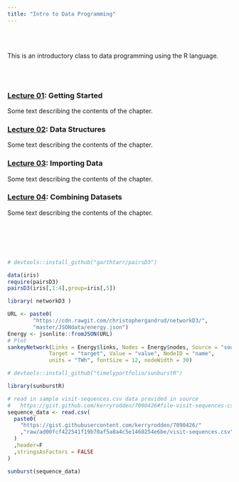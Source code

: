 ```yaml
---
title: "Intro to Data Programming"
---
```




<br><br/>
  
This is an introductory class to data programming using the R language.

<br><br/>




### [Lecture 01](Lecture_01-00-Introduction_to_R.html): Getting Started

Some text describing the contents of the chapter.  



### [Lecture 02](Lecture_02-00_Data_Structures.html): Data Structures

Some text describing the contents of the chapter.  



### [Lecture 03](Lecture_01-00-Introduction_to_R.html): Importing Data

Some text describing the contents of the chapter.  



### [Lecture 04](Lecture_02-00_Data_Structures.html): Combining Datasets

Some text describing the contents of the chapter.  





<br><br/>
<br><br/>
  
  
  
  
  


```r

# devtools::install_github("garthtarr/pairsD3")

data(iris)
require(pairsD3)
pairsD3(iris[,1:4],group=iris[,5])
```



  
  
  
  
  


```r

library( networkD3 )

URL <- paste0(
        "https://cdn.rawgit.com/christophergandrud/networkD3/",
        "master/JSONdata/energy.json")
Energy <- jsonlite::fromJSON(URL)
# Plot
sankeyNetwork(Links = Energy$links, Nodes = Energy$nodes, Source = "source",
             Target = "target", Value = "value", NodeID = "name",
             units = "TWh", fontSize = 12, nodeWidth = 30)
```





  
  
  
  
  
  
  


```r

# devtools::install_github("timelyportfolio/sunburstR")

library(sunburstR)

# read in sample visit-sequences.csv data provided in source
#   https://gist.github.com/kerryrodden/7090426#file-visit-sequences-csv
sequence_data <- read.csv(
  paste0(
    "https://gist.githubusercontent.com/kerryrodden/7090426/"
    ,"raw/ad00fcf422541f19b70af5a8a4c5e1460254e6be/visit-sequences.csv"
  )
  ,header=F
  ,stringsAsFactors = FALSE
)

sunburst(sequence_data)


```



  
  
  
  
  
